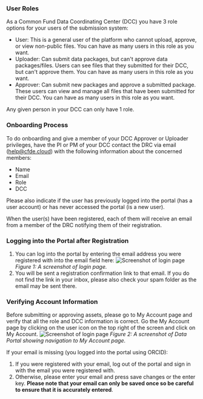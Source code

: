 ### User Roles

As a Common Fund Data Coordinating Center (DCC) you have 3 role options for your users of the submission system:

- User: This is a general user of the platform who cannot upload, approve, or view non-public files. You can have as many users in this role as you want.
- Uploader: Can submit data packages, but can't approve data packages/files. Users can see files that they submitted for their DCC, but can't approve them. You can have as many users in this role as you want.
- Approver: Can submit new packages and approve a submitted package. These users can view and manage all files that have been submitted for their DCC. You can have as many users in this role as you want.

Any given person in your DCC can only have 1 role. 



### Onboarding Process
To do onboarding and give a member of your DCC Approver or Uploader privileges, have the PI or PM of your DCC contact the DRC via email ([help@cfde.cloud](mailto:help@cfde.cloud)) with the following information about the concerned members: 
- Name
- Email
- Role
- DCC 

Please also indicate if the user has previously logged into the portal (has a user account) or has never accessed the portal (is a new user). 

When the user(s) have been registered, each of them will receive an email from a member of the DRC notifying them of their registration.  



### Logging into the Portal after Registration
1. You can log into the portal by entering the email address you were registered with into the email field here: 
    ![Screenshot of login page](/img/submission_system/onboarding_email.png)
    *Figure 1: A screenshot of login page.*
2. You will be sent a registration confirmation link to that email. If you do not find the link in your inbox, please also check your spam folder as the email may be sent there. 




### Verifying Account Information
Before submitting or approving assets, please go to My Account page and verify that all the role and DCC information is correct. 
Go the My Account page by clicking on the user icon on the top right of the screen and click on My Account. 
![Screenshot of login page](/img/submission_system/FAQ_myaccount_1.png)
*Figure 2: A screenshot of Data Portal showing navigation to My Account page.* 

If your email is missing (you logged into the portal using ORCID): 
1. If you were registered with your email, log out of the portal and sign in with the email you were registered with. 
2. Otherwise, please enter your email and press save changes or the enter key. **Please note that your email can only be saved once so be careful to ensure that it is accurately entered**.